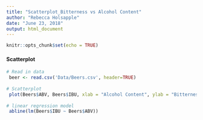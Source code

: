 ```yaml
---
title: "Scatterplot_Bitterness vs Alcohol Content"
author: "Rebecca Holsapple"
date: "June 23, 2018"
output: html_document
---
```


```r
knitr::opts_chunk$set(echo = TRUE)
```

#### Scatterplot 
```r
# Read in data
 beer <- read.csv('Data/Beers.csv', header=TRUE)
 
# Scatterplot
 plot(Beers$ABV, Beers$IBU, xlab = "Alcohol Content", ylab = "Bitterness of Beer")
 
# linear regression model
 abline(lm(Beers$IBU ~ Beers$ABV))


```